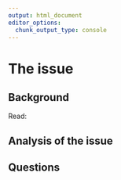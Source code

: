 ```yaml
---
output: html_document
editor_options:
  chunk_output_type: console
---
```


# The issue

## Background

Read: 


## Analysis of the issue


## Questions
